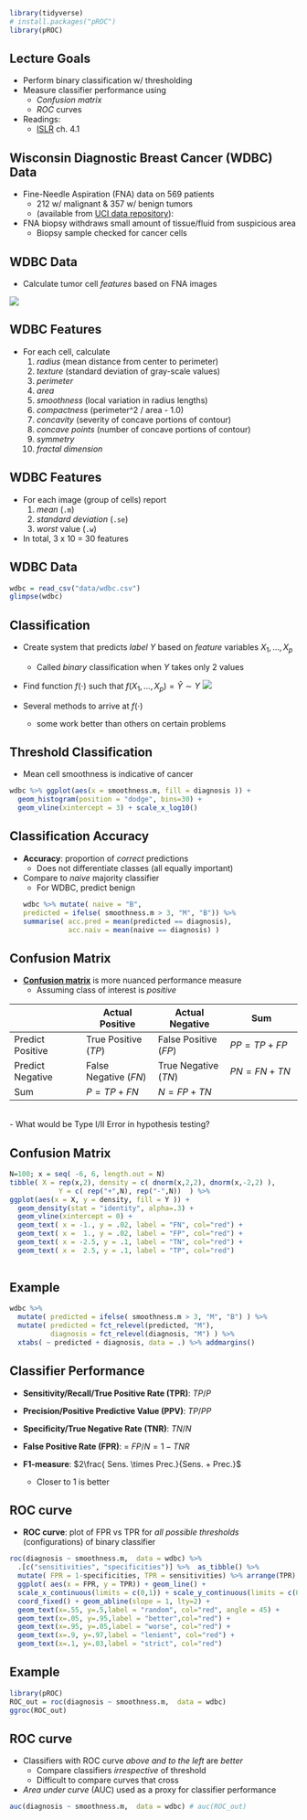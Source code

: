 <!-- 
output: html_notebook 

output:
  ioslides_presentation:
    transition: 0
    logo: img/logo.png
-->


```r
library(tidyverse)
# install.packages("pROC")
library(pROC)
```

## Lecture Goals 

- Perform binary classification w/ thresholding  
- Measure classifier performance using  
    + *Confusion matrix*   
    + *ROC* curves  


- Readings:
    + [ISLR](http://www-bcf.usc.edu/~gareth/ISL/) ch. 4.1 


## Wisconsin Diagnostic Breast Cancer (WDBC) Data 

- Fine-Needle Aspiration (FNA) data on 569 patients 
    + 212 w/ malignant & 357 w/ benign tumors
    + (available from [UCI data repository](https://archive.ics.uci.edu/ml/datasets/Breast+Cancer+Wisconsin+(Diagnostic))): 
    
- FNA biopsy withdraws small amount of tissue/fluid from suspicious area
    + Biopsy sample checked for cancer cells
    
## WDBC Data 

+ Calculate tumor cell *features* based on FNA images

![](img/tumor_cell.PNG)



## WDBC Features

- For each cell, calculate
    1. *radius* (mean distance from center to perimeter) 
    2. *texture* (standard deviation of gray-scale values) 
    3. *perimeter* 
    4. *area* 
    5. *smoothness* (local variation in radius lengths) 
    6. *compactness* (perimeter^2 / area - 1.0) 
    7. *concavity* (severity of concave portions of contour) 
    8. *concave points* (number of concave portions of contour) 
    9. *symmetry* 
    10. *fractal dimension* 

## WDBC Features

- For each image (group of cells) report
    1. *mean* (`.m`) 
    2. *standard deviation* (`.se`)
    3. *worst* value (`.w`)


- In total, 3 x 10 = 30 features

## WDBC Data

```r
wdbc = read_csv("data/wdbc.csv")
glimpse(wdbc)
```

## Classification 

- Create system that predicts *label* $Y$ based on *feature* variables $X_1, \ldots, X_p$   
    + Called *binary* classification when $Y$ takes only 2 values 
    
- Find function $f(\cdot)$ such that $f(X_1,...,X_p) = \hat{Y} \sim Y$ ![](img/black_box.PNG)

- Several methods to arrive at $f(\cdot)$
     + some work better than others on certain problems
    

## Threshold Classification

- Mean cell smoothness is indicative of cancer

```r
wdbc %>% ggplot(aes(x = smoothness.m, fill = diagnosis )) + 
  geom_histogram(position = "dodge", bins=30) + 
  geom_vline(xintercept = 3) + scale_x_log10()
```


## Classification Accuracy 

- **Accuracy**: proportion of *correct* predictions 
    + Does not differentiate classes (all equally important)
    
- Compare to *naive* majority classifier
    + For WDBC, predict benign
```r
wdbc %>% mutate( naive = "B",
  predicted = ifelse( smoothness.m > 3, "M", "B")) %>%  
  summarise( acc.pred = mean(predicted == diagnosis),
             acc.naiv = mean(naive == diagnosis) )
```


## Confusion Matrix

- [**Confusion matrix**](https://en.wikipedia.org/wiki/Confusion_matrix) is more nuanced performance measure
     + Assuming class of interest is *positive* 

|  | Actual Positive  | Actual Negative | Sum |
|---|---|---|---|
| Predict Positive |  True Positive ($TP$) | False Positive ($FP$) | $PP = TP+FP$| 
| Predict Negative |  False Negative ($FN$) | True Negative ($TN$) | $PN = FN + TN$ |
| Sum | $P = TP + FN$ | $N = FP+TN$ |  |

<br>
- What would be Type I/II Error in hypothesis testing?

## Confusion Matrix

```r
N=100; x = seq( -6, 6, length.out = N)
tibble( X = rep(x,2), density = c( dnorm(x,2,2), dnorm(x,-2,2) ),
            Y = c( rep("+",N), rep("-",N))  ) %>% 
ggplot(aes(x = X, y = density, fill = Y )) + 
  geom_density(stat = "identity", alpha=.3) + 
  geom_vline(xintercept = 0) +
  geom_text( x = -1., y = .02, label = "FN", col="red") +
  geom_text( x =  1., y = .02, label = "FP", col="red") +
  geom_text( x = -2.5, y = .1, label = "TN", col="red") +
  geom_text( x =  2.5, y = .1, label = "TP", col="red") 
  
```


## Example 
```r
wdbc %>%  
  mutate( predicted = ifelse( smoothness.m > 3, "M", "B") ) %>% 
  mutate( predicted = fct_relevel(predicted, "M"),
          diagnosis = fct_relevel(diagnosis, "M") ) %>% 
  xtabs( ~ predicted + diagnosis, data = .) %>% addmargins()
```

## Classifier Performance

- **Sensitivity/Recall/True Positive Rate (TPR)**: $TP/P$
- **Precision/Positive Predictive Value (PPV)**: $TP/PP$ 
- **Specificity/True Negative Rate (TNR)**: $TN/N$
- **False Positive Rate (FPR)**: = $FP / N = 1-TNR$


- **F1-measure**: $2\frac{ Sens. \times Prec.}{Sens. + Prec.}$
    + Closer to 1 is better

## ROC curve
- **ROC curve**: plot of FPR vs TPR for *all possible thresholds* (configurations) of binary classifier


```r
roc(diagnosis ~ smoothness.m,  data = wdbc) %>% 
  .[c("sensitivities", "specificities")] %>%  as_tibble() %>% 
  mutate( FPR = 1-specificities, TPR = sensitivities) %>% arrange(TPR) %>% 
  ggplot( aes(x = FPR, y = TPR)) + geom_line() + 
  scale_x_continuous(limits = c(0,1)) + scale_y_continuous(limits = c(0,1)) + 
  coord_fixed() + geom_abline(slope = 1, lty=2) + 
  geom_text(x=.55, y=.5,label = "random", col="red", angle = 45) + 
  geom_text(x=.05, y=.95,label = "better",col="red") +
  geom_text(x=.95, y=.05,label = "worse", col="red") +
  geom_text(x=.9, y=.97,label = "lenient", col="red") +
  geom_text(x=.1, y=.03,label = "strict", col="red") 
```

## Example

```r
library(pROC)
ROC_out = roc(diagnosis ~ smoothness.m,  data = wdbc)
ggroc(ROC_out)  
```


## ROC curve

- Classifiers with ROC curve *above and to the left* are *better*
    + Compare classifiers *irrespective* of threshold
    + Difficult to compare curves that cross
    
- *Area under curve* (AUC) used as a proxy for classifier performance 
    
```r
auc(diagnosis ~ smoothness.m,  data = wdbc) # auc(ROC_out)
```
 
 

